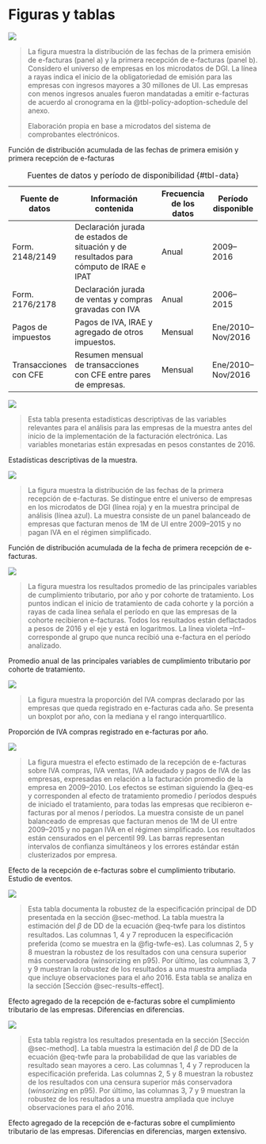 # Figuras y tablas {.unnumbered}

::: {#fig-adoption}

![](../../out/figures/takeup.full.png)

> \scriptsize \textbf{Notas:} La figura muestra la distribución de las fechas de la primera emisión de e-facturas (panel a) y la primera recepción de e-facturas (panel b). Considero el universo de empresas en los microdatos de DGI. La línea a rayas indica el inicio de la obligatoriedad de emisión para las empresas con ingresos mayores a 30 millones de UI. Las empresas con menos ingresos anuales fueron mandatadas a emitir e-facturas de acuerdo al cronograma en la @tbl-policy-adoption-schedule del anexo.
>
> \scriptsize \textbf{Fuente:} Elaboración propia en base a microdatos del sistema de comprobantes electrónicos.

Función de distribución acumulada de las fechas de primera emisión y primera recepción de e-facturas
:::


| Fuente de datos       | Información contenida                                                                  | Frecuencia de los datos | Período disponible |
|-----------------------|----------------------------------------------------------------------------------------|-------------------------|--------------------|
| Form. 2148/2149       | Declaración jurada de estados de situación y de resultados para cómputo de IRAE e IPAT | Anual                   | 2009--2016         |
| Form. 2176/2178       | Declaración jurada de ventas y compras gravadas con IVA                                | Anual                   | 2006--2015         |
| Pagos de impuestos    | Pagos de IVA, IRAE y agregado de otros impuestos.                                      | Mensual                 | Ene/2010--Nov/2016 |
| Transacciones con CFE | Resumen mensual de transacciones con CFE entre pares de empresas.                      | Mensual                 | Ene/2010--Nov/2016 |

: Fuentes de datos y período de disponibilidad {#tbl-data}

::: {#tbl-sample-summary}

![](../../out/tables/sample_summary.png)

> \scriptsize \textbf{Notas:} Esta tabla presenta estadísticas descriptivas de las variables relevantes para el análisis para las empresas de la muestra antes del inicio de la implementación de la facturación electrónica. Las variables monetarias están expresadas en pesos constantes de 2016.

Estadísticas descriptivas de la muestra.
:::

::: {#fig-adoption-inSample}

![](../../out/figures/takeup.in_sample.png)

> \scriptsize \textbf{Notas:} La figura muestra la distribución de las fechas de la primera recepción de e-facturas. Se distingue entre el universo de empresas en los microdatos de DGI (línea roja) y en la muestra principal de análisis (línea azul). La muestra consiste de un panel balanceado de empresas que facturan menos de 1M de UI entre 2009–2015 y no pagan IVA en el régimen simplificado.

Función de distribución acumulada de la fecha de primera recepción de e-facturas.
:::

::: {#fig-time-trends}

![](../../out/figures/time_trends.png)

> \scriptsize \textbf{Notas:} La figura muestra los resultados promedio de las principales variables de cumplimiento tributario, por año y por cohorte de tratamiento. Los puntos indican el inicio de tratamiento de cada cohorte y la porción a rayas de cada línea señala el período en que las empresas de la cohorte recibieron e-facturas. Todos los resultados están deflactados a pesos de 2016 y el eje y está en logaritmos. La línea violeta –Inf– corresponde al grupo que nunca recibió una e-factura en el período analizado.

Promedio anual de las principales variables de cumplimiento tributario por cohorte de tratamiento.
:::

::: {#fig-reception-intensity}

![](../../out/figures/reception_intensity.all.png)

> \scriptsize \textbf{Notas:} La figura muestra la proporción del IVA compras declarado por las empresas que queda registrado en e-facturas cada año. Se presenta un boxplot por año, con la mediana y el rango interquartílico.

Proporción de IVA compras registrado en e-facturas por año.
:::

::: {#fig-twfe-es}

![](../../out/figures/es.twfe.y.all.png)

> \scriptsize \textbf{Notas:} La figura muestra el efecto estimado de la recepción de e-facturas sobre IVA compras, IVA ventas, IVA adeudado y pagos de IVA de las empresas, expresadas en relación a la facturación promedio de la empresa en 2009–2010. Los efectos se estiman siguiendo la @eq-es y corresponden al efecto de tratamiento promedio $l$ períodos después de iniciado el tratamiento, para todas las empresas que recibieron e-facturas por al menos $l$ períodos. La muestra consiste de un panel balanceado de empresas que facturan menos de 1M de UI entre 2009–2015 y no pagan IVA en el régimen simplificado. Los resultados están censurados en el percentil 99. Las barras representan intervalos de confianza simultáneos y los errores estándar están clusterizados por empresa.

Efecto de la recepción de e-facturas sobre el cumplimiento tributario. Estudio de eventos.
:::

::: {#tbl-twfe-all}

![](../../out/tables/twfe.y.all.overall_att.all.png)

> \scriptsize \textbf{Notas:} Esta tabla documenta la robustez de la especificación principal de DD presentada en la sección @sec-method. La tabla muestra la estimación del $\beta$ de DD de la ecuación @eq-twfe para los distintos resultados. Las columnas 1, 4 y 7 reproducen la especiﬁcación preferida (como se muestra en la @fig-twfe-es). Las columnas 2, 5 y 8 muestran la robustez de los resultados con una censura superior más conservadora (winsorizing en p95). Por último, las columnas 3, 7 y 9 muestran la robustez de los resultados a una muestra ampliada que incluye observaciones para el año 2016. Esta tabla se analiza en la sección [Sección @sec-results-effect]. 

Efecto agregado de la recepción de e-facturas sobre el cumplimiento tributario de las empresas. Diferencias en diferencias.
:::

::: {#tbl-twfe-ext}

![](../../out/tables/twfe.y.all.overall_att.ext.png)

> \scriptsize \textbf{Notas:} Esta tabla registra los resultados presentada en la sección [Sección @sec-method]. La tabla muestra la estimación del $\beta$ de DD de la ecuación @eq-twfe para la probabilidad de que las variables de resultado sean mayores a cero. Las columnas 1, 4 y 7 reproducen la especificación preferida. Las columnas 2, 5 y 8 muestran la robustez de los resultados con una censura superior más conservadora (*winsorizing* en p95). Por último, las columnas 3, 7 y 9 muestran la robustez de los resultados a una muestra ampliada que incluye observaciones para el año 2016.

Efecto agregado de la recepción de e-facturas sobre el cumplimiento tributario de las empresas. Diferencias en diferencias, margen extensivo.
:::


